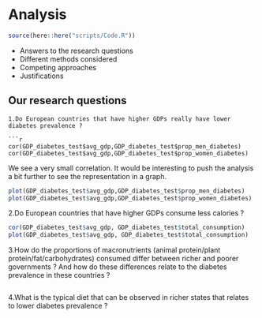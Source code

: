 # Analysis

```r
source(here::here("scripts/Code.R"))
```

* Answers to the research questions
* Different methods considered
* Competing approaches
* Justifications

## Our research questions
```
1.Do European countries that have higher GDPs really have lower diabetes prevalence ?

```r
cor(GDP_diabetes_test$avg_gdp,GDP_diabetes_test$prop_men_diabetes)
cor(GDP_diabetes_test$avg_gdp,GDP_diabetes_test$prop_women_diabetes)

```
We see a very small correlation. It would be interesting to push the analysis a bit further to see the representation in a graph. 

```r
plot(GDP_diabetes_test$avg_gdp,GDP_diabetes_test$prop_men_diabetes)
plot(GDP_diabetes_test$avg_gdp,GDP_diabetes_test$prop_women_diabetes)
```


2.Do European countries that have higher GDPs consume less calories ?
```r
cor(GDP_diabetes_test$avg_gdp, GDP_diabetes_test$total_consumption)
plot(GDP_diabetes_test$avg_gdp, GDP_diabetes_test$total_consumption)
```


3.How do the proportions of macronutrients (animal protein/plant protein/fat/carbohydrates) consumed differ between richer and poorer governments ? And how do these differences relate to the diabetes prevalence in these countries ?
```r

```

4.What is the typical diet that can be observed in richer states that relates to lower diabetes prevalence ?
```r

```

